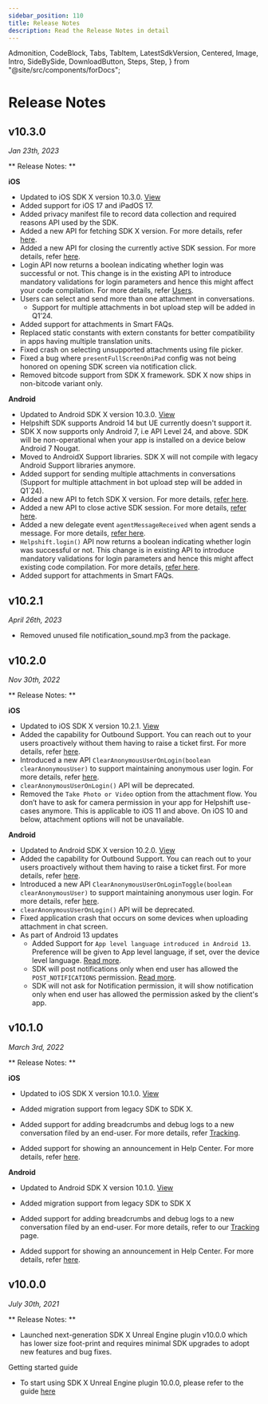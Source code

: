 ```yaml
---
sidebar_position: 110
title: Release Notes
description: Read the Release Notes in detail
---
```


  Admonition,
  CodeBlock,
  Tabs,
  TabItem,
  LatestSdkVersion,
  Centered,
  Image,
  Intro,
  SideBySide,
  DownloadButton,
  Steps,
  Step,
} from "@site/src/components/forDocs";

# Release Notes

<LatestSdkVersion>

## v10.3.0

_Jan 23th, 2023_

</LatestSdkVersion>

** Release Notes: **

**iOS**

- Updated to iOS SDK X version 10.3.0. [View](/sdkx_ios/release-notes#1030)
- Added support for iOS 17 and iPadOS 17.
- Added privacy manifest file to record data collection and required reasons API used by the SDK.
- Added a new API for fetching SDK X version. For more details, refer [here](/sdkx-unreal/support-tools/#get-sdk-version).
- Added a new API for closing the currently active SDK session. For more details, refer [here](/sdkx-unreal/support-tools/#close-session).
- Login API now returns a boolean indicating whether login was successful or not. This change is in the existing API to introduce mandatory validations for login parameters and hence this might affect your code compilation. For more details, refer [Users](/sdkx-unreal/users/#logging-in-users).
- Users can select and send more than one attachment in conversations.
  - Support for multiple attachments in bot upload step will be added in Q1’24.
- Added support for attachments in Smart FAQs.
- Replaced static constants with extern constants for better compatibility in apps having multiple translation units.
- Fixed crash on selecting unsupported attachments using file picker.
- Fixed a bug where `presentFullScreenOniPad` config was not being honored on opening SDK screen via notification click.
- Removed bitcode support from SDK X framework. SDK X now ships in non-bitcode variant only.

**Android**

- Updated to Android SDK X version 10.3.0. [View](/sdkx_android/release-notes#1030)
- Helpshift SDK supports Android 14 but UE currently doesn't support it.
- SDK X now supports only Android 7, i.e API Level 24, and above. SDK will be non-operational when your app is installed on a device below Android 7 Nougat.
- Moved to AndroidX Support libraries. SDK X will not compile with legacy Android Support libraries anymore.
- Added support for sending multiple attachments in conversations (Support for multiple attachment in bot upload step will be added in Q1`24).
- Added a new API to fetch SDK X version. For more details, [refer here](/sdkx-unreal/support-tools#get-sdk-version).
- Added a new API to close active SDK session. For more details, [refer here](/sdkx-unreal/support-tools#close-session).
- Added a new delegate event `agentMessageReceived` when agent sends a message. For more details, [refer here](/sdkx-unreal/delegates#agent-message-received).
- `Helpshift.login()` API now returns a boolean indicating whether login was successful or not. This change is in existing API to introduce mandatory validations for login parameters and hence this might affect existing code compilation. For more details, [refer here](/sdkx-unreal/users#logging-in-users).
- Added support for attachments in Smart FAQs. 


## v10.2.1

_April 26th, 2023_

- Removed unused file notification_sound.mp3 from the package.

## v10.2.0

_Nov 30th, 2022_

** Release Notes: **

**iOS**

- Updated to iOS SDK X version 10.2.1. [View](/sdkx_ios/release-notes#1021)
- Added the capability for Outbound Support. You can reach out to your users proactively without them having to raise a ticket first. For more details, refer [here](/sdkx-unreal/outbound-support).
- Introduced a new API `ClearAnonymousUserOnLogin(boolean clearAnonymousUser)` to support maintaining anonymous user login. For more details, refer [here](/sdkx-unreal/users#anonymous-users).
- `clearAnonymousUserOnLogin()` API will be deprecated.
- Removed the `Take Photo or Video` option from the attachment flow. You don’t have to ask for camera permission in your app for Helpshift use-cases anymore. This is applicable to iOS 11 and above. On iOS 10 and below, attachment options will not be unavailable.

**Android**

- Updated to Android SDK X version 10.2.0. [View](/sdkx_android/release-notes#1020)
- Added the capability for Outbound Support. You can reach out to your users proactively without them having to raise a ticket first. For more details, refer [here](/sdkx-unreal/outbound-support).
- Introduced a new API `ClearAnonymousUserOnLoginToggle(boolean clearAnonymousUser)` to support maintaining anonymous user login. For more details, refer [here](/sdkx-unreal/users#anonymous-users).
- `clearAnonymousUserOnLogin()` API will be deprecated.
- Fixed application crash that occurs on some devices when uploading attachment in chat screen.
- As part of Android 13 updates
  - Added Support for `App level language introduced in Android 13`. Preference will be given to App level language, if set, over the device level language. [Read more](https://developer.android.com/guide/topics/resources/app-languages).
  - SDK will post notifications only when end user has allowed the `POST_NOTIFICATIONS` permission. [Read more](https://developer.android.com/develop/ui/views/notifications/notification-permission).
  - SDK will not ask for Notification permission, it will show notification only when end user has allowed the permission asked by the client's app.

## v10.1.0

_March 3rd, 2022_

** Release Notes: **

**iOS**

- Updated to iOS SDK X version 10.1.0. [View](/sdkx_ios/release-notes#1010)

- Added migration support from legacy SDK to SDK X.

- Added support for adding breadcrumbs and debug logs to a new conversation filed by an end-user. For more details, refer [Tracking](/sdkx-unreal/tracking/).

- Added support for showing an announcement in Help Center. For more details, refer [here](https://support.helpshift.com/hc/en/13-helpshift-technical-support/faq/643-help-center-procedures-prepare-an-announcement/).

**Android**

- Updated to Android SDK X version 10.1.0. [View](https://developers.helpshift.com/sdkx_android/release-notes/)

- Added migration support from legacy SDK to SDK X

- Added support for adding breadcrumbs and debug logs to a new conversation filed by an end-user. For more details, refer to our [Tracking](/sdkx-unreal/tracking/) page.

- Added support for showing an announcement in Help Center. For more details, refer [here](https://support.helpshift.com/hc/en/13-helpshift-technical-support/faq/643-help-center-procedures-prepare-an-announcement/).

## v10.0.0

_July 30th, 2021_

** Release Notes: **

- Launched next-generation SDK X Unreal Engine plugin v10.0.0 which has lower size foot-print and requires minimal SDK upgrades to adopt new features and bug fixes.

Getting started guide

- To start using SDK X Unreal Engine plugin 10.0.0, please refer to the guide [here](/sdkx-unreal/getting-started)
